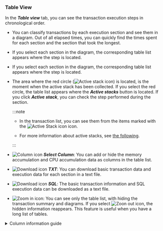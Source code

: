 ### Table View

In the **_Table view_** tab, you can see the transaction execution steps in chronological order.

<Xclude product='php,nodejs,golang'>

<ImgLang img="analysis-tx-table-view-mode.png" desc="Table view" />

</Xclude>

<InDoc product='php,nodejs,golang'>

<ImgLang img="analysis-tx-table-view-mode-none-actx.png" desc="Table view" />

</InDoc>

-   You can classify transactions by each execution section and see them in a diagram. Out of all elapsed times, you can quickly find the times spent for each section and the section that took the longest.

<Xclude product='php,nodejs,golang'>

-   If you select each section in the diagram, the corresponding table list appears where the step is located.

    <ImgLang img="analysis-tx-table-view-select-stack.png" desc="Step selection" />

</Xclude>

<InDoc product='php,nodejs,golang'>

-   If you select each section in the diagram, the corresponding table list appears where the step is located.

    <ImgLang img="analysis-tx-table-view-select-stack-none-actx.png" desc="Step selection" />

</InDoc>

<Xclude product='php,nodejs,golang'>

-   The area where the red circle (![Active stack icon](/img/ic-c-tx-active-stack.svg)) is located, is the moment when the active stack has been collected. If you select the red circle, the table list appears where the **_Active stacks_** button is located. If you click **_Active stack_**, you can check the step performed during the section.

    :::note

    -   In the transaction list, you can see them from the items marked with the ![Active Stack icon](/img/ic-s-active-stack.svg) icon.

    -   For more information about active stacks, see [the following](analysis-apm#active-stack).

    :::

</Xclude>

-   ![Column icon](/img/ico-column.svg) **_Select Column_**: You can add or hide the memory accumulation and CPU accumulation data as columns in the table list.

-   ![Download icon](/img/ico-download.svg) **_TXT_**: You can download basic transaction data and execution data for each section in a text file.

-   ![Download icon](/img/ico-download.svg) **_SQL_**: The basic transaction information and SQL execution data can be downloaded as a text file.

-   ![Zoom in icon](/img/ic-outside.svg): You can see only the table list, with hiding the transaction summary and diagrams. If you select ![Zoon out icon](/img/ic-inside.svg), the hidden information reappears. This feature is useful when you have a long list of tables.

<details>
<summary> Column information guide</summary>

-   **_No_**: Step occurrence sequence

-   **_Time_**: Start time of each step

-   **_Gap_**: There may be a difference between the waiting time from the step start to the next step and the elapsed time if delayed due to external issues.

-   **_Elapsed_**: Total elapsed time from the start to the end of each method

-   **_Contents_**: Execution details of the step

</details>
